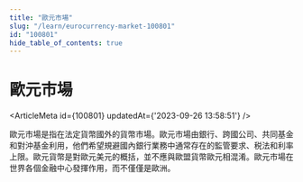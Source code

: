 ```yaml
---
title: "歐元市場"
slug: "/learn/eurocurrency-market-100801"
id: "100801"
hide_table_of_contents: true
---
```



# 歐元市場

<ArticleMeta id={100801} updatedAt={'2023-09-26 13:58:51'} />
<div className='border-solid border-b border-t-0 my-4 border-[var(--ifm-color-gray-300)]' />

歐元市場是指在法定貨幣國外的貨幣市場。歐元市場由銀行、跨國公司、共同基金和對沖基金利用，他們希望規避國內銀行業務中通常存在的監管要求、税法和利率上限。歐元貨幣是對歐元美元的概括，並不應與歐盟貨幣歐元相混淆。歐元市場在世界各個金融中心發揮作用，而不僅僅是歐洲。
